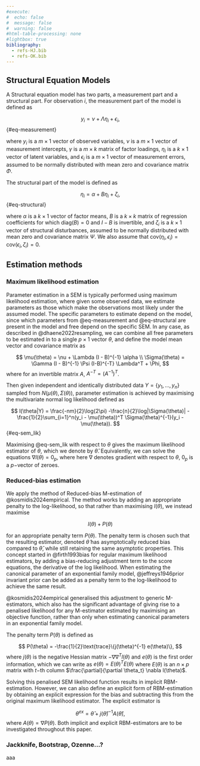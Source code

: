 ```yaml
---
#execute:
#  echo: false
#  message: false
#  warning: false
#html-table-processing: none
#lightbox: true
bibliography: 
  - refs-HJ.bib
  - refs-OK.bib
---
```


## Structural Equation Models

A Structural equation model has two parts, a measurement part and a structural part. For observation $i$, the measurement part of the model is defined as 

$$
y_i = \nu + \Lambda \eta_i + \epsilon_i,
$${#eq-measurement}

where $y_i$ is a $m \times 1$ vector of observed variables, $\nu$ is a $m \times 1$ vector of measurement intercepts, $\gamma$ is a $m \times k$ matrix of factor loadings, $\eta_i$ is a $k \times 1$ vector of latent variables, and $\epsilon_i$ is a $m \times 1$ vector of measurement errors, assumed to be normally distributed with mean zero and covariance matrix $\Phi$.

The structural part of the model is defined as

$$
\eta_i =\alpha + B \eta_i + \zeta_i,
$$ {#eq-structural}

where $\alpha$ is a $k \times 1$ vector of factor means, $B$ is a $k \times k$ matrix of regression coefficients for which $\text{diag}(B) = 0$ and $I-B$ is invertible, and $\zeta_i$ is a $k \times 1$ vector of structural disturbances, assumed to be normally distributed with mean zero and covariance matrix $\Psi$. We also assume that $\text{cov}(\eta_i, \epsilon_i) = \text{cov}(\epsilon_i, \zeta_i) = 0$.

<!-- $$ -->
<!-- \epsilon \sim N(0, \Theta_\epsilon)\\ -->
<!-- \zeta \sim N(0, \Psi)\\ -->
<!-- $$ {#eq-sem} -->

## Estimation methods

### Maximum likelihood estimation

Parameter estimation in a SEM is typically performed using maximum likelihood estimation, where given some observed data, we estimate parameters as those which make the observations most likely under the assumed model. The specific parameters to estimate depend on the model, since which parameters from @eq-measurement and @eq-structural are present in the model and free depend on the specific SEM. In any case, as described in @dhaene2022resampling, we can combine all free parameters to be estimated in to a single $p \times 1$ vector $\theta$, and define the model mean vector and covariance matrix as

$$
\mu(\theta) = \nu + \Lambda (I - B)^{-1} \alpha \\
\Sigma(\theta) = \Gamma (I - B)^{-1} \Psi (I-B)^{-T} \Lambda^T + \Phi,
$$
where for an invertible matrix $A$, $A^{-T} = (A^{-1})^T$.


Then given independent and identically distributed data $Y = \{y_1, \dots, y_n \}$ sampled from $N(\mu(\theta), \Sigma(\theta))$, parameter estimation is achieved by maximising the multivariate normal log likelihood defined as

$$
l(\theta|Y) = \frac{-nm}{2}\log(2\pi) -\frac{n}{2}\log|\Sigma(\theta)| - \frac{1}{2}\sum_{i=1}^n(y_i - \mu(\theta))^T \Sigma(\theta)^{-1}(y_i - \mu(\theta)).
$${#eq-sem_lik}


Maximising @eq-sem_lik with respect to $\theta$ gives the maximum likelihood estimator of $\theta$, which we denote by $\hat{\theta}$. Equivalently, we can solve the equations $\nabla l(\theta) = 0_p$, where here $\nabla$ denotes gradient with respect to $\theta$, $0_p$ is a $p-$vector of zeroes.

### Reduced-bias estimation

We apply the method of Reduced-bias M-estimation of @kosmidis2024empirical. The method works by adding an appropriate penalty to the log-likelihood, so that rather than maximising $l(\theta)$, we instead maximise

$$
l(\theta) + P(\theta)
$$

for an appropriate penalty term $P(\theta)$. The penalty term is chosen such that the resulting estimator, denoted $\tilde{\theta}$ has asymptotically reduced bias compared to $\hat{\theta}$, while still retaining the same asymptotic properties. This concept started in @firth1993bias for regular maximum likelihood estimators, by adding a bias-reducing adjustment term to the score equations, the derivative of the log likelihood. When estimating the canonical parameter of an exponential family model, @jeffreys1946prior invariant prior can be added as a penalty term to the log-likelihood to achieve the same result.

@kosmidis2024empirical generalised this adjustment to generic M-estimators, which also has the significant advantage of giving rise to a penalised likelihood for any M-estimator estimated by maximising an objective function, rather than only when estimating canonical parameters in an exponential family model.

The penalty term $P(\theta)$ is defined as

$$
P(\theta) = -\frac{1}{2}\text{trace}\{j(\theta)^{-1} e(\theta)\},
$$
where $j(\theta)$ is the negative Hessian matrix $-\nabla \nabla^T l(\theta)$ and $e(\theta)$ is the first order information, which we can write as $e(\theta) = E(\theta)^T E(\theta)$ where $E(\theta)$ is an $n \times p$ matrix with $t-$th column $\frac{\partial}{\partial \theta_t} \nabla l(\theta)$.


Solving this penalised SEM likelihood function results in implicit RBM-estimation. However, we can also define an explicit form of RBM-estimation by obtaining an explicit expression for the bias and subtracting this from the original maximum likelihood estimator. The explicit estimator is

$$
\theta^{ex} = \hat{\theta} + j(\hat{\theta})^{-1} A(\hat{\theta}),
$$
where $A(\theta) = \nabla P(\theta)$. Both implicit and explicit RBM-estimators are to be investigated throughout this paper.

### Jackknife, Bootstrap, Ozenne...?

aaa


